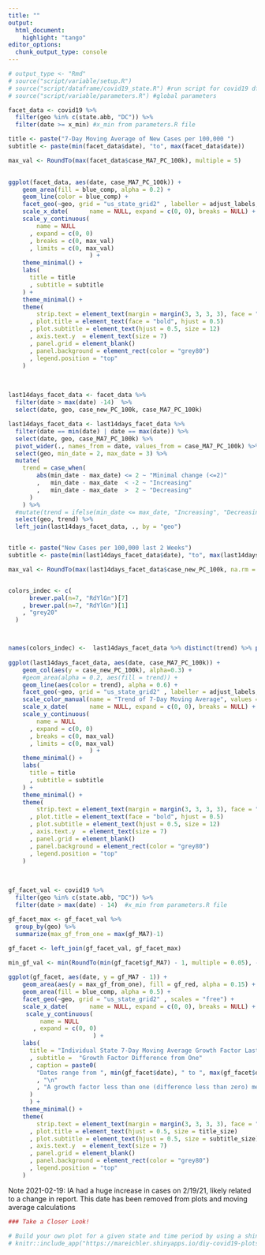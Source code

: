 ```yaml
---
title: ""
output:
  html_document:
    highlight: "tango"
editor_options: 
  chunk_output_type: console
---
```


```r
# output_type <- "Rmd"
# source("script/variable/setup.R")
# source("script/dataframe/covid19_state.R") #run script for covid19 df
# source("script/variable/parameters.R") #global parameters
```

```r
facet_data <- covid19 %>%
  filter(geo %in% c(state.abb, "DC")) %>% 
  filter(date >= x_min) #x_min from parameters.R file 
```


```r

title <- paste("7-Day Moving Average of New Cases per 100,000 ")
subtitle <- paste(min(facet_data$date), "to", max(facet_data$date)) 

max_val <- RoundTo(max(facet_data$case_MA7_PC_100k), multiple = 5)

  
ggplot(facet_data, aes(date, case_MA7_PC_100k)) + 
    geom_area(fill = blue_comp, alpha = 0.2) + 
    geom_line(color = blue_comp) +
    facet_geo(~geo, grid = "us_state_grid2" , labeller = adjust_labels, scales = "fixed") +
    scale_x_date(      name = NULL, expand = c(0, 0), breaks = NULL) + 
    scale_y_continuous(
        name = NULL
      , expand = c(0, 0)
      , breaks = c(0, max_val)
      , limits = c(0, max_val)
                       ) +
    theme_minimal() +
    labs(
      title = title
      , subtitle = subtitle
    ) +
    theme_minimal() +
    theme(
        strip.text = element_text(margin = margin(3, 3, 3, 3), face = "bold")
      , plot.title = element_text(face = "bold", hjust = 0.5)
      , plot.subtitle = element_text(hjust = 0.5, size = 12)
      , axis.text.y  = element_text(size = 7)
      , panel.grid = element_blank()
      , panel.background = element_rect(color = "grey80")
      , legend.position = "top"
    ) 
```


&nbsp; 

```r

last14days_facet_data <- facet_data %>%
  filter(date > max(date) -14)  %>%
  select(date, geo, case_new_PC_100k, case_MA7_PC_100k) 

last14days_facet_data <- last14days_facet_data %>%
  filter(date == min(date) | date == max(date)) %>% 
  select(date, geo, case_MA7_PC_100k) %>%
  pivot_wider(., names_from = date, values_from = case_MA7_PC_100k) %>%
  select(geo, min_date = 2, max_date = 3) %>%
  mutate(
    trend = case_when(
        abs(min_date - max_date) <= 2 ~ "Minimal change (<=2)"
        ,   min_date - max_date  < -2 ~ "Increasing"
        ,   min_date - max_date  >  2 ~ "Decreasing"
      )
    ) %>%
  #mutate(trend = ifelse(min_date <= max_date, "Increasing", "Decreasing")) %>%
  select(geo, trend) %>%
  left_join(last14days_facet_data, ., by = "geo")


title <- paste("New Cases per 100,000 last 2 Weeks")
subtitle <- paste(min(last14days_facet_data$date), "to", max(last14days_facet_data$date)) 

max_val <- RoundTo(max(last14days_facet_data$case_new_PC_100k, na.rm = TRUE), multiple = 5)


colors_indec <- c(
      brewer.pal(n=7, "RdYlGn")[7]
    , brewer.pal(n=7, "RdYlGn")[1]
    , "grey20"
  )



names(colors_indec) <-  last14days_facet_data %>% distinct(trend) %>% pull(trend)
  
ggplot(last14days_facet_data, aes(date, case_MA7_PC_100k)) + 
    geom_col(aes(y = case_new_PC_100k), alpha=0.3) +
    #geom_area(alpha = 0.2, aes(fill = trend)) + 
    geom_line(aes(color = trend), alpha = 0.6) + 
    facet_geo(~geo, grid = "us_state_grid2" , labeller = adjust_labels, scales = "fixed") +
    scale_color_manual(name = "Trend of 7-Day Moving Average", values = colors_indec, drop = FALSE) + 
    scale_x_date(      name = NULL, expand = c(0, 0), breaks = NULL) + 
    scale_y_continuous(
        name = NULL
      , expand = c(0, 0)
      , breaks = c(0, max_val)
      , limits = c(0, max_val)
                       ) +
    theme_minimal() +
    labs(
      title = title
      , subtitle = subtitle
    ) +
    theme_minimal() +
    theme(
        strip.text = element_text(margin = margin(3, 3, 3, 3), face = "bold")
      , plot.title = element_text(face = "bold", hjust = 0.5)
      , plot.subtitle = element_text(hjust = 0.5, size = 12)
      , axis.text.y  = element_text(size = 7)
      , panel.grid = element_blank()
      , panel.background = element_rect(color = "grey80")
      , legend.position = "top"
    ) 
```

&nbsp; 

```r
gf_facet_val <- covid19 %>%
  filter(geo %in% c(state.abb, "DC")) %>% 
  filter(date > max(date) - 14)  #x_min from parameters.R file 

gf_facet_max <- gf_facet_val %>%
  group_by(geo) %>%
  summarize(max_gf_from_one = max(gf_MA7)-1)

gf_facet <- left_join(gf_facet_val, gf_facet_max)
```


```r

min_gf_val <- min(RoundTo(min(gf_facet$gf_MA7) - 1, multiple = 0.05), -0.1)
  
ggplot(gf_facet, aes(date, y = gf_MA7 - 1)) + 
    geom_area(aes(y = max_gf_from_one), fill = gf_red, alpha = 0.15) +
    geom_area(fill = blue_comp, alpha = 0.5) + 
    facet_geo(~geo, grid = "us_state_grid2" , scales = "free") +
    scale_x_date(      name = NULL, expand = c(0, 0), breaks = NULL) + 
     scale_y_continuous(
         name = NULL
       , expand = c(0, 0)
                        ) +
    labs(
      title = "Individual State 7-Day Moving Average Growth Factor Last Two Weeks"
      , subtitle =  "Growth Factor Difference from One"
      , caption = paste0(
        "Dates range from ", min(gf_facet$date), " to ", max(gf_facet$date)
        , "\n"
        , "A growth factor less than one (difference less than zero) means new cases are decreasing"
      )
      ) + 
    theme_minimal() +
    theme(
        strip.text = element_text(margin = margin(3, 3, 3, 3), face = "bold")
      , plot.title = element_text(hjust = 0.5, size = title_size)
      , plot.subtitle = element_text(hjust = 0.5, size = subtitle_size)
      , axis.text.y  = element_text(size = 7)
      , panel.grid = element_blank()
      , panel.background = element_rect(color = "grey80")
      , legend.position = "top"
    ) 
```



Note 2021-02-19: IA had a huge increase in cases on 2/19/21, likely related to a change in report.  This date has been removed from plots and moving average calculations



```r
### Take a Closer Look! 

# Build your own plot for a given state and time period by using a shiny app.  The app can be access through this  link, <a href="https://mareichler.shinyapps.io/diy-covid19-plots/" target = "_blank">mareichler.shinyapps.io/diy-covid19-plots/</a>, and is also embedded below:  
# knitr::include_app("https://mareichler.shinyapps.io/diy-covid19-plots/", height = "500px")
```






